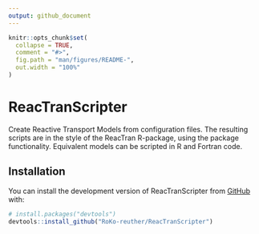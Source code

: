 ```yaml
---
output: github_document
---
```


<!-- README.md is generated from README.Rmd. Please edit that file -->

```r
knitr::opts_chunk$set(
  collapse = TRUE,
  comment = "#>",
  fig.path = "man/figures/README-",
  out.width = "100%"
)
```

# ReacTranScripter

<!-- badges: start -->
<!-- badges: end -->

Create Reactive Transport Models from configuration files.
The resulting scripts are in the style of the ReacTran R-package, using the package functionality.
Equivalent models can be scripted in R and Fortran code.

## Installation

You can install the development version of ReacTranScripter from [GitHub](https://github.com/) with:

``` r
# install.packages("devtools")
devtools::install_github("RoKo-reuther/ReacTranScripter")
```
